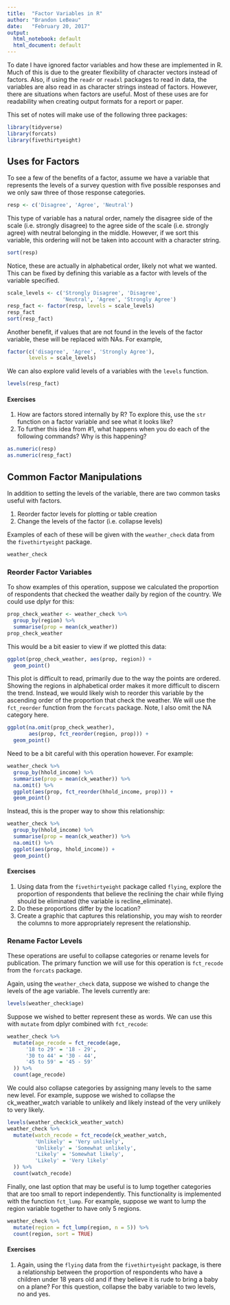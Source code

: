 ```yaml
---
title:  "Factor Variables in R"
author: "Brandon LeBeau"
date:   "February 20, 2017"
output:
  html_notebook: default
  html_document: default
---
```


To date I have ignored factor variables and how these are implemented in R. Much of this is due to the greater flexibility of character vectors instead of factors. Also, if using the `readr` or `readxl` packages to read in data, the variables are also read in as character strings instead of factors. However, there are situations when factors are useful. Most of these uses are for readability when creating output formats for a report or paper.

This set of notes will make use of the following three packages:
```r
library(tidyverse)
library(forcats)
library(fivethirtyeight)
```

## Uses for Factors
To see a few of the benefits of a factor, assume we have a variable that represents the levels of a survey question with five possible responses and we only saw three of those response categories.

```r
resp <- c('Disagree', 'Agree', 'Neutral')
```

This type of variable has a natural order, namely the disagree side of the scale (i.e. strongly disagree) to the agree side of the scale (i.e. strongly agree) with neutral belonging in the middle. However, if we sort this variable, this ordering will not be taken into account with a character string.

```r
sort(resp)
```

Notice, these are actually in alphabetical order, likely not what we wanted. This can be fixed by defining this variable as a factor with levels of the variable specified.


```r
scale_levels <- c('Strongly Disagree', 'Disagree', 
                  'Neutral', 'Agree', 'Strongly Agree')
resp_fact <- factor(resp, levels = scale_levels)
resp_fact
sort(resp_fact)
```

Another benefit, if values that are not found in the levels of the factor variable, these will be replaced with NAs. For example,

```r
factor(c('disagree', 'Agree', 'Strongly Agree'), 
       levels = scale_levels)
```

We can also explore valid levels of a variables with the `levels` function.

```r
levels(resp_fact)
```

#### Exercises
1. How are factors stored internally by R? To explore this, use the `str` function on a factor variable and see what it looks like?
2. To further this idea from #1, what happens when you do each of the following commands? Why is this happening?
```r
as.numeric(resp)
as.numeric(resp_fact)
```


## Common Factor Manipulations
In addition to setting the levels of the variable, there are two common tasks useful with factors.

1. Reorder factor levels for plotting or table creation
2. Change the levels of the factor (i.e. collapse levels)

Examples of each of these will be given with the `weather_check` data from the `fivethirtyeight` package.

```r
weather_check
```


### Reorder Factor Variables
To show examples of this operation, suppose we calculated the proportion of respondents that checked the weather daily by region of the country. We could use dplyr for this:

```r
prop_check_weather <- weather_check %>%
  group_by(region) %>%
  summarise(prop = mean(ck_weather))
prop_check_weather
```

This would be a bit easier to view if we plotted this data:

```r
ggplot(prop_check_weather, aes(prop, region)) + 
  geom_point()
```

This plot is difficult to read, primarily due to the way the points are ordered. Showing the regions in alphabetical order makes it more difficult to discern the trend. Instead, we would likely wish to reorder this variable by the ascending order of the proportion that check the weather. We will use the `fct_reorder` function from the `forcats` package. Note, I also omit the NA category here.

```r
ggplot(na.omit(prop_check_weather), 
       aes(prop, fct_reorder(region, prop))) + 
  geom_point()
```

Need to be a bit careful with this operation however. For example:
```r
weather_check %>%
  group_by(hhold_income) %>%
  summarise(prop = mean(ck_weather)) %>%
  na.omit() %>%
  ggplot(aes(prop, fct_reorder(hhold_income, prop))) + 
  geom_point()
```

Instead, this is the proper way to show this relationship:
```r
weather_check %>%
  group_by(hhold_income) %>%
  summarise(prop = mean(ck_weather)) %>%
  na.omit() %>%
  ggplot(aes(prop, hhold_income)) + 
  geom_point()
```

#### Exercises
1. Using data from the `fivethirtyeight` package called `flying`, explore the proportion of respondents that believe the reclining the chair while flying should be eliminated (the variable is recline_eliminate).
2. Do these proportions differ by the location? 
3. Create a graphic that captures this relationship, you may wish to reorder the columns to more appropriately represent the relationship.

### Rename Factor Levels
These operations are useful to collapse categories or rename levels for publication. The primary function we will use for this operation is `fct_recode` from the `forcats` package. 

Again, using the `weather_check` data, suppose we wished to change the levels of the age variable. The levels currently are:

```r
levels(weather_check$age)
```

Suppose we wished to better represent these as words. We can use this with `mutate` from dplyr combined with `fct_recode`:

```r
weather_check %>%
  mutate(age_recode = fct_recode(age,
      '18 to 29' = '18 - 29',
      '30 to 44' = '30 - 44',
      '45 to 59' = '45 - 59'
  )) %>%
  count(age_recode)
```

We could also collapse categories by assigning many levels to the same new level. For example, suppose we wished to collapse the ck_weather_watch variable to unlikely and likely instead of the very unlikely to very likely.
```r
levels(weather_check$ck_weather_watch)
weather_check %>%
  mutate(watch_recode = fct_recode(ck_weather_watch,
         'Unlikely' = 'Very unlikely',
         'Unlikely' = 'Somewhat unlikely',
         'Likely' = 'Somewhat likely',
         'Likely' = 'Very likely'
  )) %>%
  count(watch_recode)
```

Finally, one last option that may be useful is to lump together categories that are too small to report independently. This functionality is implemented with the function `fct_lump`. For example, suppose we want to lump the region variable together to have only 5 regions.
```r
weather_check %>%
  mutate(region = fct_lump(region, n = 5)) %>%
  count(region, sort = TRUE)
```

#### Exercises
1. Again, using the `flying` data from the `fivethirtyeight` package, is there a relationship between the proportion of respondents who have a children under 18 years old and if they believe it is rude to bring a baby on a plane? For this question, collapse the baby variable to two levels, no and yes.
